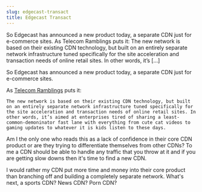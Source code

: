 ```yaml
---
slug: edgecast-transact
title: Edgecast Transact
---
```

<p>So Edgecast has announced a new product today, a separate CDN just for e-commerce sites. As Telecom Ramblings puts it: The new network is based on their existing CDN technology, but built on an entirely separate network infrastructure tuned specifically for the site acceleration and transaction needs of online retail sites. In other words, it’s [&hellip;]</p>


<!--truncate-->
So Edgecast has announced a new product today, a separate CDN just for e-commerce sites.  

As [Telecom Ramblings](https://www.telecomramblings.com/2013/05/edgecast-launches-ecommerce-acceleration-network/) puts it:  

```
The new network is based on their existing CDN technology, but built on an entirely separate network infrastructure tuned specifically for the site acceleration and transaction needs of online retail sites. In other words, it’s aimed at enterprises tired of sharing a least-common-demoninator fast lane with everything from cute cat videos to gaming updates to whatever it is kids listen to these days.  
```

Am I the only one who reads this as a lack of confidence in their core CDN product or are they trying to differentiate themselves from other CDNs? To me a CDN should be able to handle any traffic that you throw at it and if you are getting slow downs then it's time to find a new CDN.  

I would rather my CDN put more time and money into their core product than branching off and building a completely separate network. What's next, a sports CDN? News CDN? Porn CDN?  
